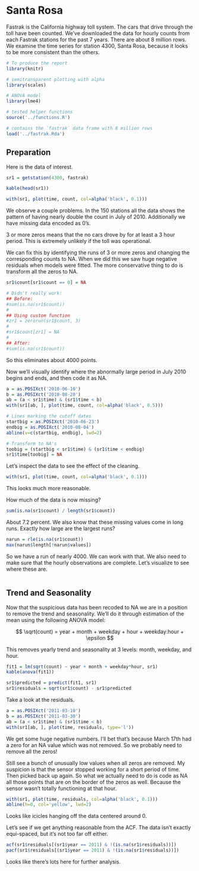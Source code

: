 # Santa Rosa

Fastrak is the California highway toll system.
The cars that drive through the toll have been counted.
We've downloaded the data for hourly counts from each Fastrak stations for
the past 7 years. There are about 8 million rows.
We examine the time series for station 4300, Santa Rosa, because it looks
to be more consistent than the others.


```r
# To produce the report
library(knitr)

# semitransparent plotting with alpha
library(scales)

# ANOVA model
library(lme4)

# tested helper functions
source('../functions.R')

# contains the `fastrak` data frame with 8 million rows
load('../fastrak.Rda')
```

## Preparation

Here is the data of interest.

```r
sr1 = getstation(4300, fastrak)

kable(head(sr1))

with(sr1, plot(time, count, col=alpha('black', 0.1)))
```

We observe a couple problems. In the 150 stations all the data shows the 
pattern of having nearly double the count in July of 2010. Additionally we
have missing data encoded as 0's.

3 or more zeros means that the no cars drove by for at least a 3 hour 
period. This is extremely unlikely if the toll was operational.

We can fix this by identifying the runs of 3 or more zeros and changing the
corresponding counts to NA. When we did this we saw huge negative
residuals when models were fitted. The more conservative thing to do is
transform all the zeros to NA.

```r
sr1$count[sr1$count == 0] = NA
```

```r
# Didn't really work:
## Before:
#sum(is.na(sr1$count))
#
## Using custom function
#zr1 = zerorun(sr1$count, 3)
#
#sr1$count[zr1] = NA
#
## After:
#sum(is.na(sr1$count))
```

So this eliminates about 4000 points.

Now we'll visually identify where the abnormally large period in July 2010
begins and ends, and then code it as NA.

```r
a = as.POSIXct('2010-06-10')
b = as.POSIXct('2010-08-20')
ab = (a < sr1$time) & (sr1$time < b)
with(sr1[ab, ], plot(time, count, col=alpha('black', 0.5)))

# Lines marking the cutoff dates
startbig = as.POSIXct('2010-06-23')
endbig = as.POSIXct('2010-08-04')
abline(v=c(startbig, endbig), lwd=2)

# Transform to NA's
toobig = (startbig < sr1$time) & (sr1$time < endbig)
sr1$time[toobig] = NA
```

Let's inspect the data to see the effect of the cleaning.

```r
with(sr1, plot(time, count, col=alpha('black', 0.1)))
```

This looks much more reasonable.

How much of the data is now missing?

```r
sum(is.na(sr1$count) / length(sr1$count))
```

About 7.2 percent. We also know that these missing values come in long
runs. Exactly how large are the largest runs?

```r
narun = rle(is.na(sr1$count))
max(narun$length[!narun$values])
```

So we have a run of nearly 4000. We can work with that. We also need to
make sure that the hourly observations are complete. Let's visualize to see
where these are.

```r

```


## Trend and Seasonality

Now that the suspicious data has been recoded to NA we are in a position to
remove the trend and seasonality. We'll do it through estimation of the
mean using the following ANOVA model:

$$
    \sqrt(count) = year + month + weekday + hour + weekday:hour + \epsilon
$$

This removes yearly trend and seasonality at 3 levels: month, weekday, and
hour.

```r
fit1 = lm(sqrt(count) ~ year + month + weekday*hour, sr1)
kable(anova(fit1))

sr1$predicted = predict(fit1, sr1)
sr1$residuals = sqrt(sr1$count) - sr1$predicted
```

Take a look at the residuals.

```r
a = as.POSIXct('2011-03-10')
b = as.POSIXct('2011-03-30')
ab = (a < sr1$time) & (sr1$time < b)
with(sr1[ab, ], plot(time, residuals, type='l'))
```

We get some huge negative numbers. I'll bet that's because March 17th had a
zero for an NA value which was not removed. So we probably need to remove
all the zeros!

Still see a bunch of unusually low values when all zeros are removed. My
suspicion is that the sensor stopped working for a short period of time.
Then picked back up again. So what we actually need to do is code as NA all
those points that are on the border of the zeros as well. Because the
sensor wasn't totally functioning at that hour.

```r
with(sr1, plot(time, residuals, col=alpha('black', 0.1)))
abline(h=0, col='yellow', lwd=2)
```

Looks like icicles hanging off the data centered around 0.

Let's see if we get anything reasonable from the ACF. The data isn't
exactly equi-spaced, but it's not too far off either.

```r
acf(sr1$residuals[(sr1$year == 2011) & !(is.na(sr1$residuals))])
pacf(sr1$residuals[(sr1$year == 2011) & !(is.na(sr1$residuals))])
```

Looks like there's lots here for further analysis.
